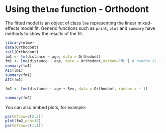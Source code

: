 Using the`lme` function - Orthodont
========================================================
The fitted model is an object of class `lme` representing the linear mixed-effects model fit. Generic functions such as `print`, `plot` and `summary` have methods to show the results of the fit. 
```r
library(nlme)
data(Orthodont)
tail(Orthodont)
lm1 <- lm(distance ~ age, data = Orthodont)
fm1 <- lme(distance ~ age, data = Orthodont,method="ML") # random is ~ age
summary(lm1)
AIC(lm1)
summary(fm1)
AIC(fm1)
```
```r
fm2 <- lme(distance ~ age + Sex, data = Orthodont, random = ~ 1)

summary(fm2)
```

You can also embed plots, for example:

```r
par(mfrow=c(2,2))
plot(fm2,pch=18)
par(mfrow=c(1,1))
```

